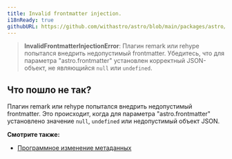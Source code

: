 ```yaml
---
title: Invalid frontmatter injection.
i18nReady: true
githubURL: https://github.com/withastro/astro/blob/main/packages/astro/src/core/errors/errors-data.ts
---
```


> **InvalidFrontmatterInjectionError**: Плагин remark или rehype попытался внедрить недопустимый frontmatter. Убедитесь, что для параметра "astro.frontmatter" установлен корректный JSON-объект, не являющийся `null` или `undefined`.

## Что пошло не так?

Плагин remark или rehype попытался внедрить недопустимый frontmatter. Это происходит, когда для параметра "astro.frontmatter" установлено значение `null`, `undefined` или недопустимый объект JSON.

**Смотрите также:**
-  [Программное изменение метаданных](/ru/guides/markdown-content/#программное-изменение-метаданных)
